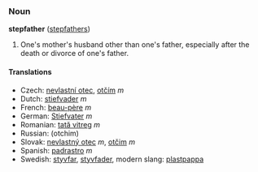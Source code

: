 ===Noun===
'''stepfather''' ([[stepfathers]])

#One's mother's husband other than one's father, especially after the death or divorce of one's father.

====Translations====
*Czech: [[nevlastní otec]], [[otčím]] ''m''
*Dutch: [[stiefvader]] ''m''
*French: [[beau-père]] ''m''
*German: [[Stiefvater]] ''m''
*Romanian: [[tată vitreg]] ''m''
*Russian: (otchim)
*Slovak: [[nevlastný otec]] ''m'', [[otčim#Slovak|otčim]] ''m''
*Spanish: [[padrastro]] ''m''
*Swedish: [[styvfar]], [[styvfader]], modern slang: [[plastpappa]]